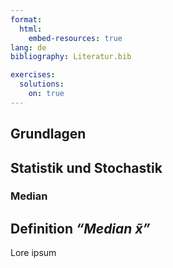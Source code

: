 ```yaml
---
format:
  html:
    embed-resources: true
lang: de
bibliography: Literatur.bib

exercises:
  solutions:
    on: true 
---
```


<!--
headlines:
  off: true
extended-content:
  off: false
included-content:
  off: false
worksheets:
  off: true
-->

<!--
title: "DEB Produktentwicklung"
format:
  html:
    embed-resources: true

author:
  - name: "Christian Anders"
    degrees: 
    roles: "Dozent"
    email: christian.anders@hs-esslingen.de
    affiliation: 
      - name: "Hochschule Esslingen"
        department: "Wirtschaft & Technik"
        group: "Digital Engineering (DEB)"
        city: "Esslingen am Neckar"
        postal-code: 73728
        country: "Deutschland"
        url: https://www.hs-esslingen.de/
abstract: > 
  Skript zur Vorlesung und Labor *"Produktentwicklung"* für den Studiengang Digital Engineering DEB
keywords:
  - Median

copyright: 
  holder: Christian Anders
  year: 2025
lang: de
bibliography: Literatur.bib
date: last-modified
toc: true
number-sections: true
scrollable: true
toc-location: right
cap-location: bottom
number-offset: 0
link-external-icon: true
link-external-newwindow: true
-->

<!--
number-offset: 
0 Grundlagen
1 Ideenfindung und Konzeptentwicklung
2 Entwurfs- und Entwicklungsphase
3 Prototyping und Test
4 Produktionsplanung und Produktion
5 Softskills
6 Literatur 
7 Anhang
-->

<!-- -------------------------------------------------------------------------

                       Zufall

-------------------------------------------------------------------------- -->

::: {.content-visible unless-meta="headlines.off"}
# Grundlagen
## Statistik und Stochastik
:::

<!-- -------------------------------------------------------------------------

                       Callout !!! WARNING !!!

-------------------------------------------------------------------------- -->
<!--
::: {.callout-warning}
## WARNING!
**THIS CHAPTER IS STILL WORK IN PROGRESS!!!**
:::
-->

### Median {#sec-median}

::: {.callout-tip}
## Definition *"Median $\tilde{x}$"*
Lore ipsum  
:::

